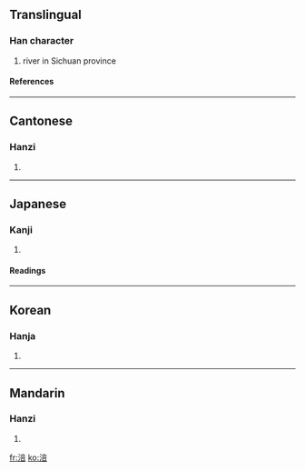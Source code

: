 ==Translingual==
===Han character===
{{Han char|rn=85|rad=水|as=08|sn=11|four=3016<sub>1</sub>|canj=水卜廿口 (EYTR)}}
# river in Sichuan province
====References====
{{Han ref|kx=0627.320|dkj=17575|dj=1029.170|hdz=31659.070|uh=6DAA|ud=28074|bh=B265|bd=45669}}

----
==Cantonese==
===Hanzi===
{{yue-hanzi|jyut=|y=fau4}}
# {{defn|Cantonese}}

----
==Japanese==
===Kanji===
{{ja-kanji|grade=|rs=水08}}
# {{defn|Japanese}} 
====Readings====
{{ja-readings|on=[[ふう]] (hū), [[ぶ]] (bu), [[ほう]] (hō)|kun=}}

----
==Korean==
===Hanja===
{{ko-hanja|hangeul=부|eumhun=|rv=bu|mr=pu|y=pu}}
# {{defn|Korean}}

----
==Mandarin==
===Hanzi===
{{cmn-hanzi|pin=[[fú]] (fu2)|wg=fu<sup>2</sup>}}
# {{defn|Mandarin}}

[[fr:涪]]
[[ko:涪]]
